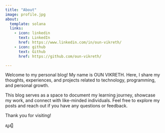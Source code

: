 ```yaml
---
title: "About"
image: profile.jpg
about:
  template: solana
  links:
    - icon: linkedin
      text: LinkedIn
      href: https://www.linkedin.com/in/oun-vikreth/
    - icon: github
      text: Github
      href: https://github.com/oun-vikreth/

---
```


Welcome to my personal blog! My name is OUN VIKRETH. Here, I share my thoughts, experiences, and projects related to technology, programming, and personal growth.

This blog serves as a space to document my learning journey, showcase my work, and connect with like-minded individuals. Feel free to explore my posts and reach out if you have any questions or feedback.

Thank you for visiting!

សូស្ដី 
